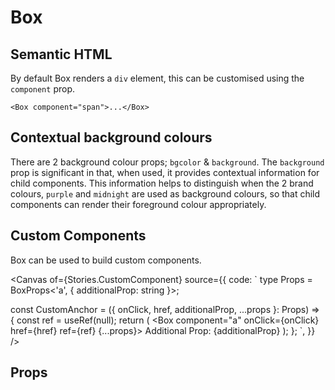 
<Meta of={Stories} />

# Box

<Description />

## Semantic HTML

By default Box renders a `div` element, this can be customised using the
`component` prop.

```tsx dark
<Box component="span">...</Box>
```

## Contextual background colours

There are 2 background colour props; `bgcolor` & `background`. The `background`
prop is significant in that, when used, it provides contextual information for
child components. This information helps to distinguish when the 2 brand
colours, `purple` and `midnight` are used as background colours, so that child
components can render their foreground colour appropriately.

## Custom Components

Box can be used to build custom components.

<Canvas
  of={Stories.CustomComponent}
  source={{
    code: `
type Props = BoxProps<'a', { additionalProp: string }>;

const CustomAnchor = ({ onClick, href, additionalProp, ...props }: Props) => {
  const ref = useRef<HTMLButtonElement>(null);
  return (
    <Box component="a" onClick={onClick} href={href} ref={ref} {...props}>
      Additional Prop: {additionalProp}
    </Box>
  );
};
`,
  }}
/>

## Props

<ArgTypes of={Stories} />
